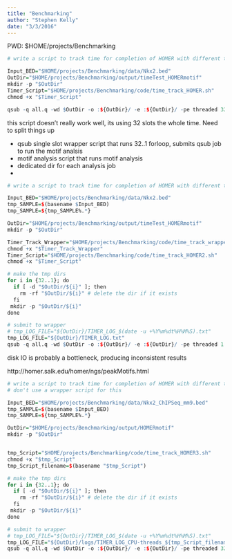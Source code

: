 ```yaml
---
title: "Benchmarking"
author: "Stephen Kelly"
date: "3/3/2016"
---
```

PWD: $HOME/projects/Benchmarking
```r
# write a script to track time for completion of HOMER with different thread numbers

Input_BED="$HOME/projects/Benchmarking/data/Nkx2.bed"
OutDir="$HOME/projects/Benchmarking/output/timeTest_HOMERmotif"
mkdir -p "$OutDir"
Timer_Script="$HOME/projects/Benchmarking/code/time_track_HOMER.sh"
chmod +x "$Timer_Script"

qsub -q all.q -wd $OutDir -o :${OutDir}/ -e :${OutDir}/ -pe threaded 32 "$Timer_Script" "${OutDir}" "${Input_BED}" 

```

this script doesn't really work well, its using 32 slots the whole time. Need to split things up

- qsub single slot wrapper script that runs 32..1 forloop, submits qsub job to run the motif analsis
- motif analysis script that runs motif analysis 
- dedicated dir for each analysis job
- 



```r
# write a script to track time for completion of HOMER with different thread numbers

Input_BED="$HOME/projects/Benchmarking/data/Nkx2.bed"
tmp_SAMPLE=$(basename $Input_BED)
tmp_SAMPLE=${tmp_SAMPLE%.*}

OutDir="$HOME/projects/Benchmarking/output/timeTest_HOMERmotif"
mkdir -p "$OutDir"

Timer_Track_Wrapper="$HOME/projects/Benchmarking/code/time_track_wrapper.sh"
chmod +x "$Timer_Track_Wrapper"
Timer_Script="$HOME/projects/Benchmarking/code/time_track_HOMER2.sh"
chmod +x "$Timer_Script"

# make the tmp dirs
for i in {32..1}; do
  if [ -d "$OutDir/${i}" ]; then
    rm -rf "$OutDir/${i}" # delete the dir if it exists
  fi
 mkdir -p "$OutDir/${i}"
done

# submit to wrapper 
# tmp_LOG_FILE="${OutDir}/TIMER_LOG_$(date -u +%Y%m%dt%H%M%S).txt"
tmp_LOG_FILE="${OutDir}/TIMER_LOG.txt"
qsub -q all.q -wd $OutDir -o :${OutDir}/ -e :${OutDir}/ -pe threaded 1 "$Timer_Track_Wrapper" "${OutDir}" "${Input_BED}" "$Timer_Script" "$tmp_LOG_FILE"

```

disk IO is probably a bottleneck, producing inconsistent results


http://homer.salk.edu/homer/ngs/peakMotifs.html
```r
# write a script to track time for completion of HOMER with different thread numbers
# don't use a wrapper script for this

Input_BED="$HOME/projects/Benchmarking/data/Nkx2_ChIPSeq_mm9.bed"
tmp_SAMPLE=$(basename $Input_BED)
tmp_SAMPLE=${tmp_SAMPLE%.*}

OutDir="$HOME/projects/Benchmarking/output/HOMERmotif"
mkdir -p "$OutDir"


tmp_Script="$HOME/projects/Benchmarking/code/time_track_HOMER3.sh"
chmod +x "$tmp_Script"
tmp_Script_filename=$(basename "$tmp_Script")

# make the tmp dirs
for i in {32..1}; do
  if [ -d "$OutDir/${i}" ]; then
    rm -rf "$OutDir/${i}" # delete the dir if it exists
  fi
 mkdir -p "$OutDir/${i}"
done

# submit to wrapper 
# tmp_LOG_FILE="${OutDir}/TIMER_LOG_$(date -u +%Y%m%dt%H%M%S).txt"
tmp_LOG_FILE="${OutDir}/logs/TIMER_LOG_CPU-threads_${tmp_Script_filename}.txt"
qsub -q all.q -wd $OutDir -o :${OutDir}/ -e :${OutDir}/ -pe threaded 32 "$tmp_Script" "${OutDir}" "${Input_BED}" "$tmp_LOG_FILE"

```









